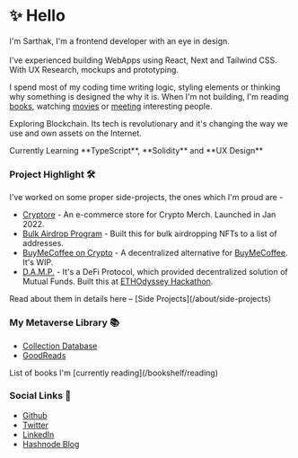 
# ✨ Hello

I'm Sarthak, I'm a frontend developer with an eye in design.<br></br>
I've experienced building WebApps using React, Next and Tailwind CSS.
With UX Research, mockups and prototyping.

I spend most of my coding time writing logic, styling elements or thinking why something is designed the why it is. When I'm not building, I'm reading [books](https://www.goodreads.com/user/show/83877949-sarthak), watching [movies](https://www.imdb.com/user/ur71194765/ratings) or [meeting](https://cal.com/sarthakv/30min) interesting people.

Exploring Blockchain. Its tech is revolutionary and it's changing the way we use and own assets on the Internet.

<Callout emoji="🧑🏻‍💻">
  Currently Learning **TypeScript**, **Solidity** and **UX Design**
</Callout>

### Project Highlight 🛠

I've worked on some proper side-projects, the ones which I'm proud are -

- [Cryptore](https://www.cryptore.shop) - An e-commerce store for Crypto Merch. Launched in Jan 2022.
- [Bulk Airdrop Program](https://github.com/sarthakvdev/AirDrop-Bulk) - Built this for bulk airdropping NFTs to a list of addresses.
- [BuyMeCoffee on Crypto](https://github.com/sarthakvdev/bmc-crypto-client) - A decentralized alternative for [BuyMeCoffee](https://www.buymeacoffee.com/). It's WIP.
- [D.A.M.P.](https://devfolio.co/submissions/damp-dd4c) - It's a DeFi Protocol, which provided decentralized solution of Mutual Funds. Built this at [ETHOdyssey Hackathon](https://ethodyssey.devfolio.co/).

<Callout emoji="🦾">
  Read about them in details here – [Side Projects](/about/side-projects)
</Callout>

### My Metaverse Library 📚

- [Collection Database](https://www.notion.so/lightbing/Library-f286c66e03a441179ef80ad8be43f796)
- [GoodReads](https://www.goodreads.com/user/show/83877949-sarthak)

<Callout emoji="📖">
  List of books I'm [currently reading](/bookshelf/reading)
</Callout>

### Social Links 🔗

- [Github](https://github.com/sarthakvdev)
- [Twitter](https://twitter.com/srthkv)
- [LinkedIn](https://linkedin.com/in/sarthakv)
- [Hashnode Blog](https://sarthakv.hashnode.dev)
